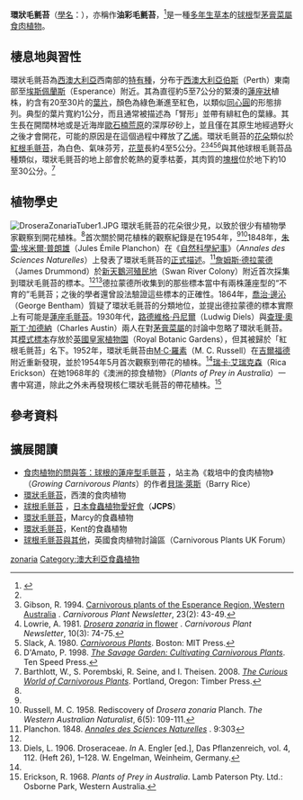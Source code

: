 {{noteTA
|1=zh-cn:茅膏菜; zh-tw:毛氈苔
}}
{{Speciesbox
| image = DroseraZonaria3.jpg
| image_width = 250px
| image_caption = 
| taxon = Drosera zonaria
| authority = [[Planch.|Planch.]], 1848
}}

'''環狀毛氈苔'''（[[學名|學名]]：''{{lang|la|Drosera zonaria}}''），亦稱作'''油彩毛氈苔'''，<ref name="FloraBase">{{FloraBase|id=3135|name=環狀毛氈苔}}</ref>是一種[[多年生植物|多年生]][[草本|草本]]的[[球根|球根]]型[[茅膏菜屬|茅膏菜屬]][[食肉植物|食肉植物]]。

== 棲息地與習性 ==
環狀毛氈苔為[[西澳大利亞|西澳大利亞]]西南部的[[特有種|特有種]]，分布于[[西澳大利亞|西澳大利亞]][[伯斯|伯斯]]（Perth）東南部至[[埃斯佩蘭斯|埃斯佩蘭斯]]（Esperance）附近。其為直徑約5至7公分的緊湊的[[蓮座狀葉叢|蓮座狀]]植株，約含有20至30片的[[葉片|葉片]]，顏色為綠色漸進至紅色，以類似[[同心圓|同心圓]]的形態排列。典型的葉片寬約1公分，而且通常被描述為「腎形」並帶有緋紅色的葉緣。其生長在開闊林地或是近海岸[[歐石楠荒原|歐石楠荒原]]的深厚矽砂上，並且僅在其原生地經過野火之後才會開花，可能的原因是在這個過程中釋放了[[乙烯|乙烯]]。環狀毛氈苔的[[花朵|花朵]]類似於[[紅根毛氈苔|紅根毛氈苔]]，為白色、氣味芬芳，[[花莖|花莖]]長約4至5公分。<ref name="FloraBase" /><ref name="Gibson 1994">Gibson, R. 1994. [http://www.carnivorousplants.org/cpn/articles/CPNv23n2p43_49.pdf Carnivorous plants of the Esperance Region, Western Australia] {{Wayback|url=http://www.carnivorousplants.org/cpn/articles/CPNv23n2p43_49.pdf |date=20161020081326 }}. ''Carnivorous Plant Newsletter'', 23(2): 43-49.</ref><ref name="Lowrie 1981">Lowrie, A. 1981. [http://www.carnivorousplants.org/cpn/articles/CPNv10n3p74_75.pdf ''Drosera zonaria'' in flower] {{Wayback|url=http://www.carnivorousplants.org/cpn/articles/CPNv10n3p74_75.pdf |date=20120217212141 }}. ''Carnivorous Plant Newsletter'', 10(3): 74-75.</ref><ref name="Slack">Slack, A. 1980. ''[http://books.google.com/books?pg=PA143&lpg=PA143&sig=Kc0W9NOyX4mZD1Aajz-udxDiU-Y&ei=ys2cSaCRCYTcNKW4rZwF&ct=result&id=ROS4xtUpMFwC&ots=N4BVecoBdr&output=html Carnivorous Plants]''. Boston: MIT Press.</ref><ref>D'Amato, P. 1998. [http://books.google.com/books?id=u4w7gntx2lgC&pg=PA161&ei=K9ecSdGpEKSayATv6bXYCA ''The Savage Garden: Cultivating Carnivorous Plants'']. Ten Speed Press.</ref>與其他球根毛氈苔品種類似，環狀毛氈苔的地上部會於乾熱的夏季枯萎，其肉質的[[塊根|塊根]]位於地下約10至30公分。<ref name="Barthlott">Barthlott, W., S. Porembski, R. Seine, and I. Theisen. 2008. [http://books.google.com/books?id=vYwnc_L6el0C&pg=PA19&ei=K9ecSdGpEKSayATv6bXYCA ''The Curious World of Carnivorous Plants'']. Portland, Oregon: Timber Press.</ref>

== 植物學史 ==
[[File:DroseraZonariaTuber1.JPG|thumb]]
環狀毛氈苔的花朵很少見，以致於很少有植物學家觀察到開花植株。<ref name="Lowrie 1981" />首次關於開花植株的觀察紀錄是在1954年，<ref name="Slack" /><ref name="Russell 1958">Russell, M. C. 1958. Rediscovery of ''Drosera zonaria'' Planch. ''The Western Australian Naturalist'', 6(5): 109-111.</ref>1848年，[[朱雷·埃米爾·普朗雄|朱雷·埃米爾·普朗雄]]（Jules Émile Planchon）在《[[自然科學紀事|自然科學紀事]]》（''Annales des Sciences Naturelles''）上發表了環狀毛氈苔的[[正式描述|正式描述]]。<ref name="Planchon 1848">Planchon. 1848. [http://bibdigital.rjb.csic.es/spa/Libro.php?Libro=2239 ''Annales des Sciences Naturelles''] {{Wayback|url=http://bibdigital.rjb.csic.es/spa/Libro.php?Libro=2239 |date=20110930145845 }}. 9:303</ref>[[詹姆斯·德拉蒙德_(植物學家)|詹姆斯·德拉蒙德]]（James Drummond）於[[新天鵝河殖民地|新天鵝河殖民地]]（Swan River Colony）附近首次採集到環狀毛氈苔的標本。<ref name="Russell 1958" /><ref name="Diels">Diels, L. 1906. Droseraceae. ''In'' A. Engler [ed.], Das Pflanzenreich, vol. 4, 112. (Heft 26), 1–128. W. Engelman, Weinheim, Germany.</ref>德拉蒙德所收集到的那些標本當中有兩株蓮座型的“不育的”毛氈苔；之後的學者還曾設法驗證這些標本的正確性。1864年，[[喬治·邊沁|喬治·邊沁]]（George Bentham）質疑了環狀毛氈苔的分類地位，並提出德拉蒙德的標本實際上有可能是[[蓮座毛氈苔|蓮座毛氈苔]]。1930年代，[[路德維格·丹尼爾|路德維格·丹尼爾]]（Ludwig Diels）與[[查理·奧斯丁·加德納|查理·奧斯丁·加德納]]（Charles Austin）兩人在對[[茅膏菜屬|茅膏菜屬]]的討論中忽略了環狀毛氈苔。其[[生物型|模式標本]]存放於[[英國皇家植物園|英國皇家植物園]]（Royal Botanic Gardens），但其被歸於「紅根毛氈苔」名下。1952年，環狀毛氈苔由[[M·C·羅素|M·C·羅素]]（M. C. Russell）在[[吉爾福德_(西澳)|吉爾福德]]附近重新發現，並於1954年5月首次觀察到帶花的植株。<ref name="Russell 1958" />[[瑞卡·艾瑞克森|瑞卡·艾瑞克森]]（Rica Erickson）在她1968年的《澳洲的掠食植物》（''Plants of Prey in Australia''）一書中寫道，除此之外未再發現核仁環狀毛氈苔的帶花植株。<ref name="Erickson 1968">Erickson, R. 1968. ''Plants of Prey in Australia''. Lamb Paterson Pty. Ltd.: Osborne Park, Western Australia.</ref>

== 參考資料 ==
{{Reflist}}

== 擴展閱讀 ==
{{Commons-inline|Drosera zonaria|環狀毛氈苔}}
* [http://www.sarracenia.com/faq/faq5260.html 食肉植物的問與答：球根的蓮座型毛氈苔] {{Wayback|url=http://www.sarracenia.com/faq/faq5260.html |date=20200607033153 }}，站主為《栽培中的食肉植物》（''Growing Carnivorous Plants''）的作者[[貝瑞·萊斯|貝瑞·萊斯]]（Barry Rice）{{en}}
* [https://web.archive.org/web/20071218033102/http://www.cephalotus.net/Pgallery1d.aspx?ItemID=D.+zonaria&mid=30&subset=Tuberous+Flat 環狀毛氈苔]，西澳的食肉植物{{en}}
* [http://homepage3.nifty.com/jcps/tuberous2.html 球根毛氈苔] {{Wayback|url=http://homepage3.nifty.com/jcps/tuberous2.html |date=20160913212534 }}，[[日本食蟲植物愛好會|日本食蟲植物愛好會]]（'''JCPS'''）{{ja}}
* [https://web.archive.org/web/20050110005151/http://www-cp.stech.co.jp/cp/dro/D-zonaria.html 環狀毛氈苔]，Marcy的食蟲植物{{ja}}
* [https://web.archive.org/web/20130714053035/http://kent.la.coocan.jp/D_zonaria.htm 環狀毛氈苔]，Kent的食蟲植物{{ja}}
* [http://www.cpukforum.com/forum/index.php?showtopic=30722 球根毛氈苔與其他]，英國食肉植物討論區（Carnivorous Plants UK Forum）
{{Taxonbar|from=Q143206}}

[[Category:茅膏菜屬|zonaria]]
[[Category:澳大利亞食蟲植物|Category:澳大利亞食蟲植物]]
